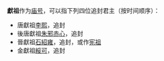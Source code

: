 '''獻祖'''作为[[庙号|庙号]]，可以指下列四位追封君主（按时间顺序）：
* 唐獻祖[[李熙_(唐)|李熙]]，追封
* 後唐獻祖[[朱邪赤心|朱邪赤心]]，追封
* 晉獻祖[[石紹雍|石紹雍]]，追封，或作[[宪祖|宪祖]]
* 金獻祖[[綏可|綏可]]，追封

{{disambig|cat=庙号消歧义}}